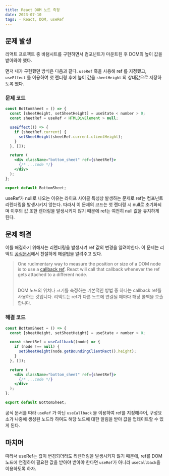 ```yaml
---
title: React DOM 노드 측정
date: 2023-07-10
tags: - React, DOM, useRef
---
```


## 문제 발생

리액트 프로젝트 중 바텀시트를 구현하면서 컴포넌트가 마운트된 후 DOM의 높이 값을 받아와야 했다.

먼저 내가 구현했던 방식은 다음과 같다. `useRef` 훅을 사용해 ref 를 지정했고, `useEffect` 를 이용하여 첫 렌더링 후에 높이 값을 `sheetHeight` 의 상태값으로 저장하도록 했다.

### 문제 코드

```jsx
const BottomSheet = () => {
  const [sheetHeight, setSheetHeight] = useState < number > 0;
  const sheetRef = useRef < HTMLDivElement > null;

  useEffect(() => {
    if (sheetRef.current) {
      setSheetHeight(sheetRef.current.clientHeight);
    }
  }, []);

  return (
    <div className="bottom_sheet" ref={sheetRef}>
      {/* ...code */}
    </div>
  );
};

export default BottomSheet;
```

useRef가 null로 나오는 이유는 라이프 사이클 특성상 발생하는 문제로 ref는 컴포넌트 리렌더링을 발생시키지 않는다. 따라서 이 문제의 코드는 첫 렌더링 시 null로 초기화되며 이후의 값 또한 렌더링을 발생시키지 않기 때문에 ref는 여전히 null 값을 유지하게 된다.

## 문제 해결

이를 해결하기 위해서는 리렌더링을 발생시켜 ref 값의 변경을 알려야한다. 이 문제는 리액트 [공식문서](https://legacy.reactjs.org/docs/hooks-faq.html#how-can-i-measure-a-dom-node)에서 친절하게 해결법을 알려주고 있다.

> One rudimentary way to measure the position or size of a DOM node is to use a [callback ref](https://legacy.reactjs.org/docs/refs-and-the-dom.html#callback-refs). React will call that callback whenever the ref gets attached to a different node.
>
> <br />
> DOM 노드의 위치나 크기를 측정하는 기본적인 방법 중 하나는 callback ref를 사용하는 것입니다.
> 리액트는 ref가 다른 노드에 연결될 때마다 해당 콜백을 호출합니다.

### 해결 코드

```jsx
const BottomSheet = () => {
  const [sheetHeight, setSheetHeight] = useState < number > 0;

  const sheetRef = useCallback((node) => {
    if (node !== null) {
      setSheetHeight(node.getBoundingClientRect().height);
    }
  }, []);

  return (
    <div className="bottom_sheet" ref={sheetRef}>
      {/* ...code */}
    </div>
  );
};

export default BottomSheet;
```

공식 문서를 따라 `useRef` 가 아닌 `useCallback` 을 이용하여 ref를 지정해주어, 구성요소가 나중에 생성된 노드라 하여도 해당 노드에 대한 알림을 받아 값을 업데이트할 수 있게 된다.

## 마치며

따라서 useRef는 값이 변경되더라도 리렌더링을 발생시키지 않기 때문에, ref를 DOM 노드에 연결하여 필요한 값을 받아야 받아야 한다면 `useRef`가 아니라 `useCallback`을 이용하도록 하자.
